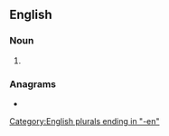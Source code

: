 ==English==

===Noun===
{{head|en|noun plural form}}

# {{plural of|horsewoman|lang=en}}

===Anagrams===
* {{anagrams|en|homeowners}}

[[Category:English plurals ending in "-en"]]